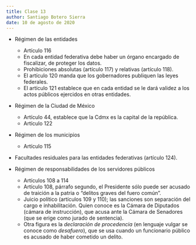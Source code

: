 ```yaml
---
title: Clase 13
author: Santiago Botero Sierra
date: 10 de agosto de 2020
---
```


+ Régimen de las entidades
	- Artículo 116
	- En cada entidad federativa debe haber un órgano encargado de fiscalizar,
	 	de proteger los datos.
	- Prohibiciones absolutas (artículo 117) y relativas (artículo 118).
	- El artículo 120 manda que los gobernadores publiquen las leyes federales.
	- El artículo 121 establece que en cada entidad se le dará validez a los
		actos públicos ejercidos en otras entidades.

+ Régimen de la Ciudad de México
	- Artículo 44, establece que la Cdmx es la capital de la república.
	- Artículo 122

+ Régimen de los municipios
	- Artículo 115

+ Facultades residuales para las entidades federativas (artículo 124).

+ Régimen de responsabilidades de los servidores públicos
	- Artículos 108 a 114
	- Artículo 108, párrafo segundo, el Presidente sólo puede ser acusado de
		traición a la patria o "delitos graves del fuero común".
	- Juicio político (artículos 109 y 110); las sanciones son separación del
		cargo e inhabilitación. Quien conoce es la Cámara de Diputados (cámara
		de instrucción), que acusa ante la Cámara de Senadores (que se erige
		como jurado de sentencia).
	- Otra figura es la *declaración de procedencia* (en lenguaje vulgar se
		conoce como *desafuero*), que se usa cuando un funcionario público es
		acusado de haber cometido un delito.
